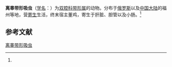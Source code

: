 {{Speciesbox
| name = 离睾带形吸虫
| status = 
| status_system = 
| image = 
| genus = Corrigia
| species = separatiorchis
| authority = (Oschmarin, 1952)<ref name='id9919'>{{cite web| url =http://www.bioinfo.cn/db05/BjdwSpecies.php?action=view&id=9919| title =离睾带形吸虫| work =《中国动物物种编目数据库》| publisher =中国科学院微生物研究所| author =中国科学院动物研究所| accessdate =2009-04-16| deadurl =yes| archiveurl =https://web.archive.org/web/20160305102938/http://www.bioinfo.cn/db05/BjdwSpecies.php?action=view&id=9919| archivedate =2016-03-05}}</ref>
}}

'''离睾带形吸虫'''（[[学名|学名]]：{{lang|la|''Corrigia separatiorchis''}}）为[[双腔科|双腔科]][[带形属|带形属]]的动物。分布于[[俄罗斯|俄罗斯]]以及[[中国大陆|中国大陆]]的福州等地，营[[寄生|寄生]]生活，终末宿主董鸡，寄生于肝脏、胆管以及小肠。<ref name='id9919'/>

== 参考文献 ==
{{reflist}}

{{Wikispecies|Corrigia separatiorchis}}

[[Category:带形属|离睾带形吸虫]]


{{吸虫小作品}}